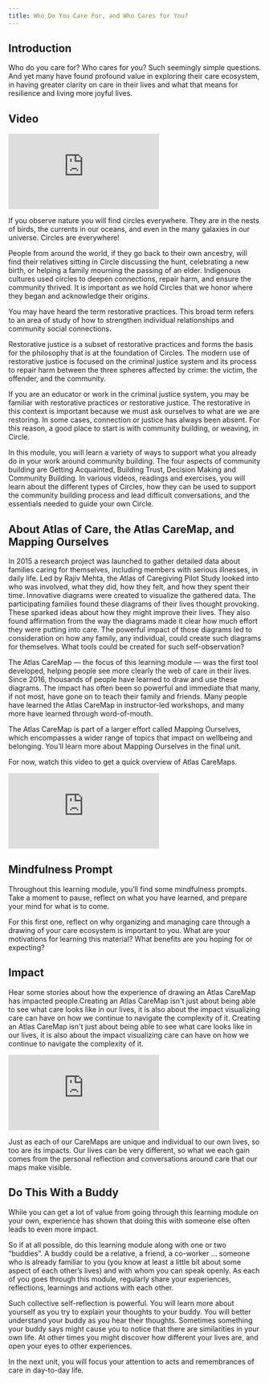 ```yaml
---
title: Who Do You Care For, and Who Cares for You?
---
```


## Introduction

Who do you care for? Who cares for you? Such seemingly simple questions. And yet many have found profound value in exploring their care ecosystem, in having greater clarity on care in their lives and what that means for resilience and living more joyful lives.

## Video

<Embed src="https://player.vimeo.com/video/856033609" />

If you observe nature you will find circles everywhere. They are in the nests of birds, the currents in our oceans, and even in the many galaxies in our universe. Circles are everywhere!

People from around the world, if they go back to their own ancestry, will find their relatives sitting in Circle discussing the hunt, celebrating a new birth, or helping a family mourning the passing of an elder. Indigenous cultures used circles to deepen connections, repair harm, and ensure the community thrived. It is important as we hold Circles that we honor where they began and acknowledge their origins.

You may have heard the term restorative practices. This broad term refers to an area of study of how to strengthen individual relationships and community social connections.

Restorative justice is a subset of restorative practices and forms the basis for the philosophy that is at the foundation of Circles. The modern use of restorative justice is focused on the criminal justice system and its process to repair harm between the three spheres affected by crime: the victim, the offender, and the community.

If you are an educator or work in the criminal justice system, you may be familiar with restorative practices or restorative justice. The restorative in this context is important because we must ask ourselves to what are we are restoring. In some cases, connection or justice has always been absent. For this reason, a good place to start is with community building, or weaving, in Circle.

In this module, you will learn a variety of ways to support what you already do in your work around community building. The four aspects of community building are Getting Acquainted, Building Trust, Decision Making and Community Building. In various videos, readings and exercises, you will learn about the different types of Circles, how they can be used to support the community building process and lead difficult conversations, and the essentials needed to guide your own Circle.

## About Atlas of Care, the Atlas CareMap, and Mapping Ourselves

In 2015 a research project was launched to gather detailed data about families caring for themselves, including members with serious illnesses, in daily life. Led by Rajiv Mehta, the Atlas of Caregiving Pilot Study looked into who was involved, what they did, how they felt, and how they spent their time. Innovative diagrams were created to visualize the gathered data. The participating families found these diagrams of their lives thought provoking. These sparked ideas about how they might improve their lives. They also found affirmation from the way the diagrams made it clear how much effort they were putting into care. The powerful impact of those diagrams led to consideration on how any family, any individual, could create such diagrams for themselves. What tools could be created for such self-observation?

The Atlas CareMap — the focus of this learning module — was the first tool developed, helping people see more clearly the web of care in their lives. Since 2016, thousands of people have learned to draw and use these diagrams. The impact has often been so powerful and immediate that many, if not most, have gone on to teach their family and friends. Many people have learned the Atlas CareMap in instructor-led workshops, and many more have learned through word-of-mouth.

The Atlas CareMap is part of a larger effort called Mapping Ourselves, which encompasses a wider range of topics that impact on wellbeing and belonging. You’ll learn more about Mapping Ourselves in the final unit.

For now, watch this video to get a quick overview of Atlas CareMaps.

<Embed src="https://player.vimeo.com/video/261373006" />

<Box>

## Mindfulness Prompt

Throughout this learning module, you’ll find some mindfulness prompts. Take a moment to pause, reflect on what you have learned, and prepare your mind for what is to come.

For this first one, reflect on why organizing and managing care through a drawing of your care ecosystem is important to you. What are your motivations for learning this material? What benefits are you hoping for or expecting?

</Box>

## Impact

Hear some stories about how the experience of drawing an Atlas CareMap has impacted people.Creating an Atlas CareMap isn't just about being able to see what care looks like in our lives, it is also about the impact visualizing care can have on how we continue to navigate the complexity of it. Creating an Atlas CareMap isn't just about being able to see what care looks like in our lives, it is also about the impact visualizing care can have on how we continue to navigate the complexity of it.

<Embed src="https://player.vimeo.com/video/856044820" />

Just as each of our CareMaps are unique and individual to our own lives, so too are its impacts. Our lives can be very different, so what we each gain comes from the personal reflection and conversations around care that our maps make visible. 

## Do This With a Buddy

While you can get a lot of value from going through this learning module on your own, experience has shown that doing this with someone else often leads to even more impact.

So if at all possible, do this learning module along with one or two “buddies”. A buddy could be a relative, a friend, a co-worker … someone who is already familiar to you (you know at least a little bit about some aspect of each other’s lives) and with whom you can speak openly. As each of you goes through this module, regularly share your experiences, reflections, learnings and actions with each other. 

Such collective self-reflection is powerful. You will learn more about yourself as you try to explain your thoughts to your buddy. You will better understand your buddy as you hear their thoughts. Sometimes something your buddy says might cause you to notice that there are similarities in your own life. At other times you might discover how different your lives are, and open your eyes to other experiences.

In the next unit, you will focus your attention to acts and remembrances of care in day-to-day life.
